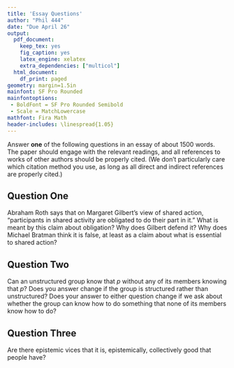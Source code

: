 ```yaml
---
title: 'Essay Questions'
author: "Phil 444"
date: "Due April 26"
output:
  pdf_document:
    keep_tex: yes
    fig_caption: yes
    latex_engine: xelatex
    extra_dependencies: ["multicol"]
  html_document:
    df_print: paged
geometry: margin=1.5in
mainfont: SF Pro Rounded
mainfontoptions: 
 - BoldFont = SF Pro Rounded Semibold
 - Scale = MatchLowercase
mathfont: Fira Math
header-includes: \linespread{1.05}
---
```



Answer **one** of the following questions in an essay of about 1500 words. The paper should engage with the relevant readings, and all references to works of other authors should be properly cited. (We don’t particularly care which citation method you use, as long as all direct and indirect references are properly cited.)

## Question One {-}

Abraham Roth says that on Margaret Gilbert’s view of shared action, "participants in shared activity are obligated to do their part in it." What is meant by this claim about obligation? Why does Gilbert defend it? Why does Michael Bratman think it is false, at least as a claim about what is essential to shared action?

## Question Two {-}

Can an unstructured group know that $p$ without any of its members knowing that $p$? Does you answer change if the group is structured rather than unstructured? Does your answer to either question change if we ask about whether the group can know how to do something that none of its members know how to do?

## Question Three {-}

Are there epistemic vices that it is, epistemically, collectively good that people have?


